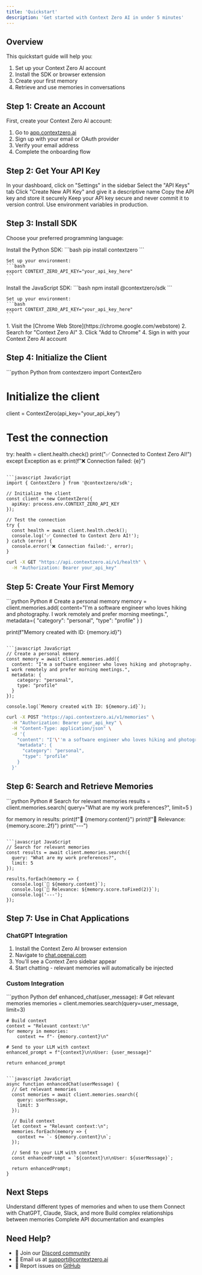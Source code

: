 ```yaml
---
title: 'Quickstart'
description: 'Get started with Context Zero AI in under 5 minutes'
---
```


## Overview

This quickstart guide will help you:
1. Set up your Context Zero AI account
2. Install the SDK or browser extension
3. Create your first memory
4. Retrieve and use memories in conversations

## Step 1: Create an Account

First, create your Context Zero AI account:

1. Go to [app.contextzero.ai](https://app.contextzero.ai)
2. Sign up with your email or OAuth provider
3. Verify your email address
4. Complete the onboarding flow

## Step 2: Get Your API Key

<Steps>
  <Step title="Navigate to Settings">
    In your dashboard, click on "Settings" in the sidebar
  </Step>
  <Step title="Go to API Keys">
    Select the "API Keys" tab
  </Step>
  <Step title="Create New Key">
    Click "Create New API Key" and give it a descriptive name
  </Step>
  <Step title="Copy Your Key">
    Copy the API key and store it securely
  </Step>
</Steps>

<Warning>
Keep your API key secure and never commit it to version control. Use environment variables in production.
</Warning>

## Step 3: Install SDK

Choose your preferred programming language:

<Tabs>
  <Tab title="Python">
    Install the Python SDK:
    ```bash
    pip install contextzero
    ```
    
    Set up your environment:
    ```bash
    export CONTEXT_ZERO_API_KEY="your_api_key_here"
    ```
  </Tab>
  
  <Tab title="JavaScript">
    Install the JavaScript SDK:
    ```bash
    npm install @contextzero/sdk
    ```
    
    Set up your environment:
    ```bash
    export CONTEXT_ZERO_API_KEY="your_api_key_here"
    ```
  </Tab>
  
  <Tab title="Browser Extension">
    1. Visit the [Chrome Web Store](https://chrome.google.com/webstore)
    2. Search for "Context Zero AI"
    3. Click "Add to Chrome"
    4. Sign in with your Context Zero AI account
  </Tab>
</Tabs>

## Step 4: Initialize the Client

<CodeGroup>
```python Python
from contextzero import ContextZero

# Initialize the client
client = ContextZero(api_key="your_api_key")

# Test the connection
try:
    health = client.health.check()
    print("✅ Connected to Context Zero AI!")
except Exception as e:
    print(f"❌ Connection failed: {e}")
```

```javascript JavaScript
import { ContextZero } from '@contextzero/sdk';

// Initialize the client
const client = new ContextZero({
  apiKey: process.env.CONTEXT_ZERO_API_KEY
});

// Test the connection
try {
  const health = await client.health.check();
  console.log('✅ Connected to Context Zero AI!');
} catch (error) {
  console.error('❌ Connection failed:', error);
}
```

```bash cURL
curl -X GET "https://api.contextzero.ai/v1/health" \
  -H "Authorization: Bearer your_api_key"
```
</CodeGroup>

## Step 5: Create Your First Memory

<CodeGroup>
```python Python
# Create a personal memory
memory = client.memories.add(
    content="I'm a software engineer who loves hiking and photography. I work remotely and prefer morning meetings.",
    metadata={
        "category": "personal",
        "type": "profile"
    }
)

print(f"Memory created with ID: {memory.id}")
```

```javascript JavaScript
// Create a personal memory
const memory = await client.memories.add({
  content: "I'm a software engineer who loves hiking and photography. I work remotely and prefer morning meetings.",
  metadata: {
    category: "personal",
    type: "profile"
  }
});

console.log(`Memory created with ID: ${memory.id}`);
```

```bash cURL
curl -X POST "https://api.contextzero.ai/v1/memories" \
  -H "Authorization: Bearer your_api_key" \
  -H "Content-Type: application/json" \
  -d '{
    "content": "I'\''m a software engineer who loves hiking and photography. I work remotely and prefer morning meetings.",
    "metadata": {
      "category": "personal",
      "type": "profile"
    }
  }'
```
</CodeGroup>

## Step 6: Search and Retrieve Memories

<CodeGroup>
```python Python
# Search for relevant memories
results = client.memories.search(
    query="What are my work preferences?",
    limit=5
)

for memory in results:
    print(f"📝 {memory.content}")
    print(f"🎯 Relevance: {memory.score:.2f}")
    print("---")
```

```javascript JavaScript
// Search for relevant memories
const results = await client.memories.search({
  query: "What are my work preferences?",
  limit: 5
});

results.forEach(memory => {
  console.log(`📝 ${memory.content}`);
  console.log(`🎯 Relevance: ${memory.score.toFixed(2)}`);
  console.log('---');
});
```
</CodeGroup>

## Step 7: Use in Chat Applications

### ChatGPT Integration

1. Install the Context Zero AI browser extension
2. Navigate to [chat.openai.com](https://chat.openai.com)
3. You'll see a Context Zero sidebar appear
4. Start chatting - relevant memories will automatically be injected

### Custom Integration

<CodeGroup>
```python Python
def enhanced_chat(user_message):
    # Get relevant memories
    memories = client.memories.search(query=user_message, limit=3)
    
    # Build context
    context = "Relevant context:\n"
    for memory in memories:
        context += f"- {memory.content}\n"
    
    # Send to your LLM with context
    enhanced_prompt = f"{context}\n\nUser: {user_message}"
    
    return enhanced_prompt
```

```javascript JavaScript
async function enhancedChat(userMessage) {
  // Get relevant memories
  const memories = await client.memories.search({
    query: userMessage,
    limit: 3
  });
  
  // Build context
  let context = "Relevant context:\n";
  memories.forEach(memory => {
    context += `- ${memory.content}\n`;
  });
  
  // Send to your LLM with context
  const enhancedPrompt = `${context}\n\nUser: ${userMessage}`;
  
  return enhancedPrompt;
}
```
</CodeGroup>

## Next Steps

<CardGroup cols={2}>
  <Card
    title="🧠 Learn About Memory Types"
    href="/concepts/memory-types"
  >
    Understand different types of memories and when to use them
  </Card>
  <Card
    title="🔌 Explore Integrations"
    href="/integrations/overview"
  >
    Connect with ChatGPT, Claude, Slack, and more
  </Card>
  <Card
    title="📊 Graph Memory"
    href="/concepts/graph-memory"
  >
    Build complex relationships between memories
  </Card>
  <Card
    title="📚 API Reference"
    href="/api-reference"
  >
    Complete API documentation and examples
  </Card>
</CardGroup>

## Need Help?

- 💬 Join our [Discord community](https://discord.gg/contextzero)
- 📧 Email us at [support@contextzero.ai](mailto:support@contextzero.ai)
- 🐛 Report issues on [GitHub](https://github.com/contextzero/context-zero)